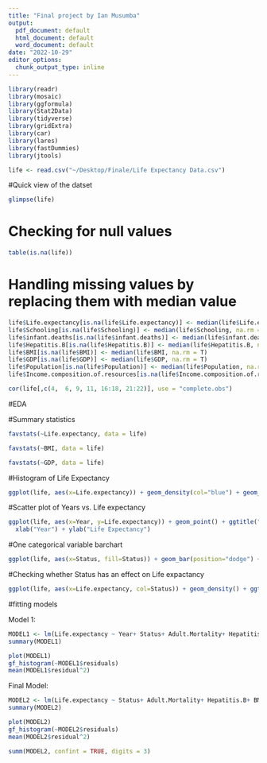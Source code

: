 ```yaml
---
title: "Final project by Ian Musumba"
output:
  pdf_document: default
  html_document: default
  word_document: default
date: "2022-10-29"
editor_options: 
  chunk_output_type: inline
---
```


```r
library(readr)
library(mosaic)
library(ggformula) 
library(Stat2Data)
library(tidyverse)
library(gridExtra)
library(car)
library(lares)
library(fastDummies)
library(jtools)

life <- read.csv("~/Desktop/Finale/Life Expectancy Data.csv")
```

#Quick view of the datset
```r
glimpse(life)
```

# Checking for null values
```r
table(is.na(life))
```

# Handling missing values by replacing them with median value
```r
life$Life.expectancy[is.na(life$Life.expectancy)] <- median(life$Life.expectancy, na.rm = T)
life$Schooling[is.na(life$Schooling)] <- median(life$Schooling, na.rm = T)
life$infant.deaths[is.na(life$infant.deaths)] <- median(life$infant.deaths, na.rm = T)
life$Hepatitis.B[is.na(life$Hepatitis.B)] <- median(life$Hepatitis.B, na.rm = T)
life$BMI[is.na(life$BMI)] <- median(life$BMI, na.rm = T)
life$GDP[is.na(life$GDP)] <- median(life$GDP, na.rm = T)
life$Population[is.na(life$Population)] <- median(life$Population, na.rm = T)
life$Income.composition.of.resources[is.na(life$Income.composition.of.resources)] <-   median(life$Income.composition.of.resources, na.rm = T)
```

```r
cor(life[,c(4,  6, 9, 11, 16:18, 21:22)], use = "complete.obs")
```


#EDA


#Summary statistics 
```r
favstats(~Life.expectancy, data = life) 
```
```r
favstats(~BMI, data = life) 
```

```r
favstats(~GDP, data = life) 
```

#Histogram of Life Expectancy
```r
ggplot(life, aes(x=Life.expectancy)) + geom_density(col="blue") + geom_histogram(aes(y=..density..), colour="black", fill=NA) + ggtitle("Figure 1: Distribution of Life Expectancy") + xlab("Life Expectancy in Years") + ylab("Density")
```

#Scatter plot of Years vs. Life expectancy
```r
ggplot(life, aes(x=Year, y=Life.expectancy)) + geom_point() + ggtitle("Figure 2: Year vs Life Expectancy") +
  xlab("Year") + ylab("Life Expectancy")
```

#One categorical variable barchart
```r
ggplot(life, aes(x=Status, fill=Status)) + geom_bar(position="dodge") + ggtitle("Figure 3: Bar chart of Status")
```


#Checking whether Status has an effect on Life expactancy
```r
ggplot(life, aes(x=Life.expectancy, col=Status)) + geom_density() + ggtitle("Figure 4: Overlaid Density Plots of Life Expectancy by Status") + xlab("Life Expectancy")
```

#fitting models

Model 1:
```r
MODEL1 <- lm(Life.expectancy ~ Year+ Status+ Adult.Mortality+ Hepatitis.B+ BMI+ GDP+ Population+ Income.composition.of.resources + HIV.AIDS + Schooling, data=life, na.action = na.omit)
summary(MODEL1)

plot(MODEL1)
gf_histogram(~MODEL1$residuals)
mean(MODEL1$residual^2)
```

Final Model:

```r
MODEL2 <- lm(Life.expectancy ~ Status+ Adult.Mortality+ Hepatitis.B+ BMI+ GDP+ Income.composition.of.resources + HIV.AIDS + Schooling, data=life, na.action = na.omit)
summary(MODEL2)

plot(MODEL2)
gf_histogram(~MODEL2$residuals)
mean(MODEL2$residual^2)
```

```r
summ(MODEL2, confint = TRUE, digits = 3)
```













